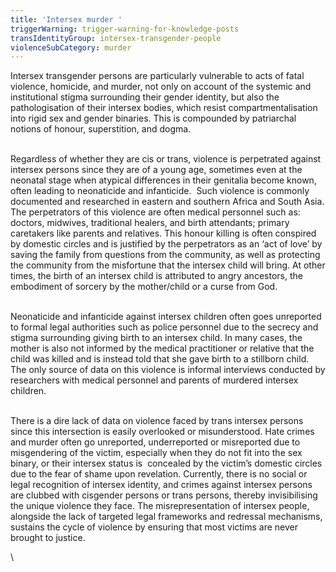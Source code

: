 ```yaml
---
title: 'Intersex murder '
triggerWarning: trigger-warning-for-knowledge-posts
transIdentityGroup: intersex-transgender-people
violenceSubCategory: murder
---
```

Intersex transgender persons are particularly vulnerable to acts of fatal violence, homicide, and murder, not only on account of the systemic and institutional stigma surrounding their gender identity, but also the pathologisation of their intersex bodies, which resist compartmentalisation into rigid sex and gender binaries. This is compounded by patriarchal notions of honour, superstition, and dogma. 

\
Regardless of whether they are cis or trans, violence is perpetrated against intersex persons since they are of a young age, sometimes even at the neonatal stage when atypical differences in their genitalia become known, often leading to neonaticide and infanticide.  Such violence is commonly documented and researched in eastern and southern Africa and South Asia. The perpetrators of this violence are often medical personnel such as: doctors, midwives, traditional healers, and birth attendants; primary caretakers like parents and relatives. This honour killing is often conspired by domestic circles and is justified by the perpetrators as an ‘act of love’ by saving the family from questions from the community, as well as protecting the community from the misfortune that the intersex child will bring. At other times, the birth of an intersex child is attributed to angry ancestors, the embodiment of sorcery by the mother/child or a curse from God. 

\
Neonaticide and infanticide against intersex children often goes unreported to formal legal authorities such as police personnel due to the secrecy and stigma surrounding giving birth to an intersex child. In many cases, the mother is also not informed by the medical practitioner or relative that the child was killed and is instead told that she gave birth to a stillborn child. The only source of data on this violence is informal interviews conducted by researchers with medical personnel and parents of murdered intersex children.

\
There is a dire lack of data on violence faced by trans intersex persons since this intersection is easily overlooked or misunderstood. Hate crimes and murder often go unreported, underreported or misreported due to misgendering of the victim, especially when they do not fit into the sex binary, or their intersex status is  concealed by the victim’s domestic circles due to the fear of shame upon revelation. Currently, there is no social or legal recognition of intersex identity, and crimes against intersex persons are clubbed with cisgender persons or trans persons, thereby invisibilising the unique violence they face. The misrepresentation of intersex people, alongside the lack of targeted legal frameworks and redressal mechanisms, sustains the cycle of violence by ensuring that most victims are never brought to justice.

\
